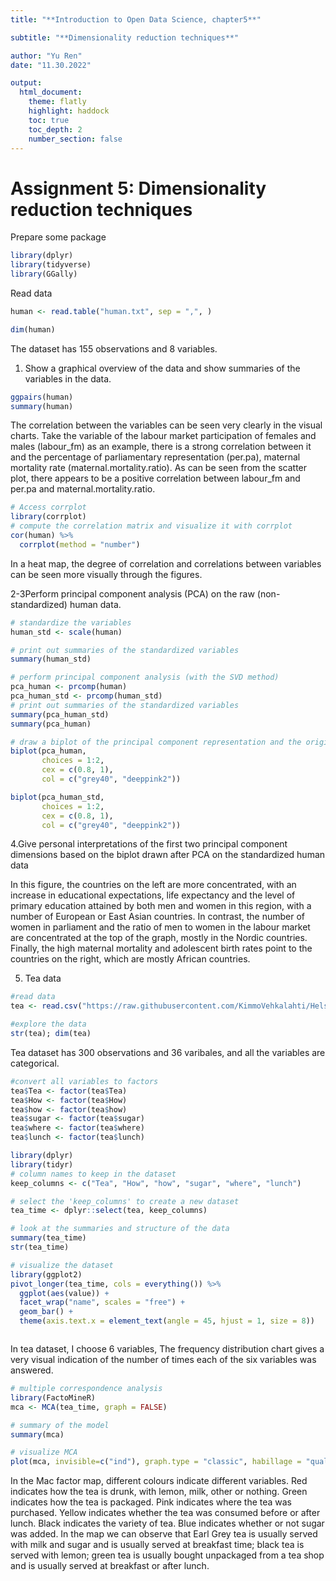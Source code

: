 ```yaml
---
title: "**Introduction to Open Data Science, chapter5**"

subtitle: "**Dimensionality reduction techniques**"

author: "Yu Ren"
date: "11.30.2022"

output: 
  html_document:
    theme: flatly
    highlight: haddock
    toc: true
    toc_depth: 2
    number_section: false
---
```

# Assignment 5: Dimensionality reduction techniques
Prepare some package
```r
library(dplyr)
library(tidyverse)
library(GGally)
```

Read data
```r
human <- read.table("human.txt", sep = ",", )
```

```r
dim(human)
```
The dataset has 155 observations and 8 variables.

1. Show a graphical overview of the data and show summaries of the variables in the data.
```r
ggpairs(human)
summary(human)
```


The correlation between the variables can be seen very clearly in the visual charts. Take the variable of the labour market participation of females and males (labour_fm) as an example, there is a strong correlation between it and the percentage of parliamentary representation (per.pa), maternal mortality rate (maternal.mortality.ratio).
As can be seen from the scatter plot, there appears to be a positive correlation between labour_fm and per.pa and maternal.mortality.ratio.

```r
# Access corrplot
library(corrplot)
# compute the correlation matrix and visualize it with corrplot
cor(human) %>%
  corrplot(method = "number")
```
In a heat map, the degree of correlation and correlations between variables can be seen more visually through the figures.

2-3Perform principal component analysis (PCA) on the raw (non-standardized) human data.
```r
# standardize the variables
human_std <- scale(human)

# print out summaries of the standardized variables
summary(human_std)

# perform principal component analysis (with the SVD method)
pca_human <- prcomp(human)
pca_human_std <- prcomp(human_std)
# print out summaries of the standardized variables
summary(pca_human_std)
summary(pca_human)
```
```r
# draw a biplot of the principal component representation and the original variables
biplot(pca_human, 
       choices = 1:2, 
       cex = c(0.8, 1), 
       col = c("grey40", "deeppink2"))
```
```r
biplot(pca_human_std, 
       choices = 1:2, 
       cex = c(0.8, 1), 
       col = c("grey40", "deeppink2"))
```
4.Give personal interpretations of the first two principal component dimensions based on the biplot drawn after PCA on the standardized human data

In this figure, the countries on the left are more concentrated, with an increase in educational expectations, life expectancy and the level of primary education attained by both men and women in this region, with a number of European or East Asian countries.
In contrast, the number of women in parliament and the ratio of men to women in the labour market are concentrated at the top of the graph, mostly in the Nordic countries.
Finally, the high maternal mortality and adolescent birth rates point to the countries on the right, which are mostly African countries.


5. Tea data
```r
#read data
tea <- read.csv("https://raw.githubusercontent.com/KimmoVehkalahti/Helsinki-Open-Data-Science/master/datasets/tea.csv", stringsAsFactors = TRUE)
```

```r
#explore the data
str(tea); dim(tea)
```

Tea dataset has 300 observations and 36 varibales, and all the variables are categorical.
```r
#convert all variables to factors
tea$Tea <- factor(tea$Tea)
tea$How <- factor(tea$How)
tea$how <- factor(tea$how)
tea$sugar <- factor(tea$sugar)
tea$where <- factor(tea$where)
tea$lunch <- factor(tea$lunch)
```


```r
library(dplyr)
library(tidyr)
# column names to keep in the dataset
keep_columns <- c("Tea", "How", "how", "sugar", "where", "lunch")

# select the 'keep_columns' to create a new dataset
tea_time <- dplyr::select(tea, keep_columns)

# look at the summaries and structure of the data
summary(tea_time)
str(tea_time)

# visualize the dataset
library(ggplot2)
pivot_longer(tea_time, cols = everything()) %>% 
  ggplot(aes(value)) + 
  facet_wrap("name", scales = "free") +
  geom_bar() +
  theme(axis.text.x = element_text(angle = 45, hjust = 1, size = 8))



```
In tea dataset, I choose 6 variables, The frequency distribution chart gives a very visual indication of the number of times each of the six variables was answered.

```r
# multiple correspondence analysis
library(FactoMineR)
mca <- MCA(tea_time, graph = FALSE)

# summary of the model
summary(mca)

# visualize MCA
plot(mca, invisible=c("ind"), graph.type = "classic", habillage = "quali")
```
In the Mac factor map, different colours indicate different variables. Red indicates how the tea is drunk, with lemon, milk, other or nothing. Green indicates how the tea is packaged. Pink indicates where the tea was purchased. Yellow indicates whether the tea was consumed before or after lunch. Black indicates the variety of tea. Blue indicates whether or not sugar was added.
In the map we can observe that Earl Grey tea is usually served with milk and sugar and is usually served at breakfast time; black tea is served with lemon; green tea is usually bought unpackaged from a tea shop and is usually served at breakfast or after lunch. 









